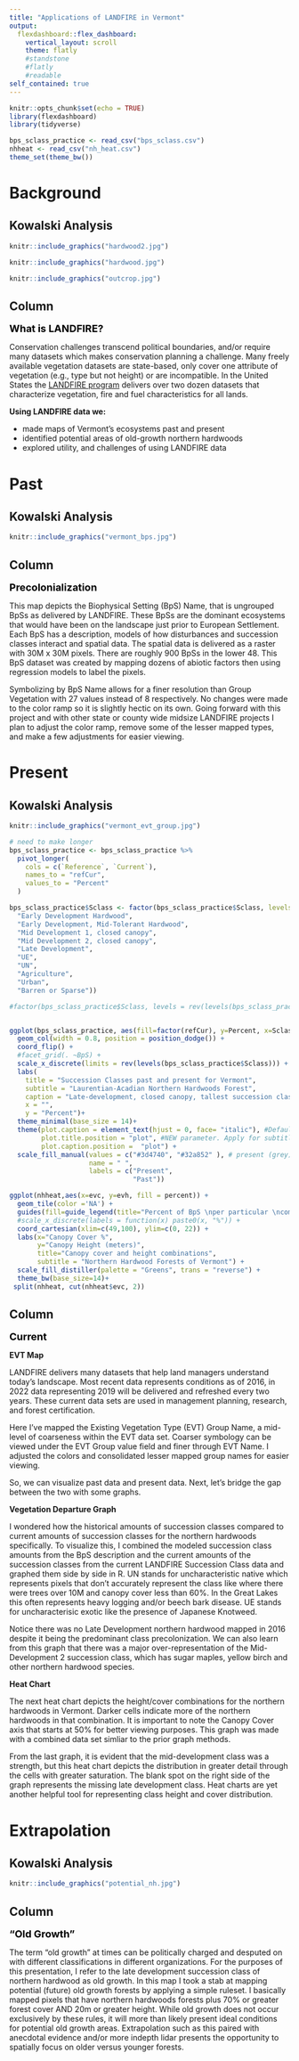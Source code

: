 ```yaml
---
title: "Applications of LANDFIRE in Vermont"
output: 
  flexdashboard::flex_dashboard:
    vertical_layout: scroll
    theme: flatly
    #standstone
    #flatly
    #readable
self_contained: true
---
```


```r
knitr::opts_chunk$set(echo = TRUE)
library(flexdashboard)
library(tidyverse)
```

```r
bps_sclass_practice <- read_csv("bps_sclass.csv")
nhheat <- read_csv("nh_heat.csv")
theme_set(theme_bw())
```


Background
=========================================

## Kowalski Analysis


```r
knitr::include_graphics("hardwood2.jpg")
```


```r
knitr::include_graphics("hardwood.jpg")
```


```r
knitr::include_graphics("outcrop.jpg")
```



Column {.sidebar}
-----------------------------------------------------------------------
<b><font  size="4em" color="#000000">What is LANDFIRE?</font></b>  

Conservation challenges transcend political boundaries, and/or require many datasets which makes conservation planning a challenge.  Many freely available vegetation datasets are state-based, only cover one attribute of vegetation (e.g., type but not height) or are incompatible.  In the United States the [LANDFIRE program](https://landfire.gov/) delivers over two dozen datasets that characterize vegetation, fire and fuel characteristics for all lands.  

**Using LANDFIRE data we:**

* made maps of Vermont's ecosystems past and present
* identified potential areas of old-growth northern hardwoods
* explored utility, and challenges of using LANDFIRE data


Past
=========================================

## Kowalski Analysis

```r
knitr::include_graphics("vermont_bps.jpg")
```
 


Column {.sidebar}
-----------------------------------------------------------------------
<b><font  size="4em" color="#000000">Precolonialization</font></b>  

This map depicts the Biophysical Setting (BpS) Name, that is ungrouped BpSs as delivered by LANDFIRE. These BpSs are the dominant ecosystems that would have been on the landscape just prior to European Settlement. Each BpS has a description, models of how disturbances and succession classes interact and spatial data. The spatial data is delivered as a raster with 30M x 30M pixels. There are roughly 900 BpSs in the lower 48. This BpS dataset was created by mapping dozens of abiotic factors then using regression models to label the pixels.

Symbolizing by BpS Name allows for a finer resolution than Group Vegetation with 27 values instead of 8 respectively. No changes were made to the color ramp so it is slightly hectic on its own. Going forward with this project and with other state or county wide midsize LANDFIRE projects I plan to adjust the color ramp, remove some of the lesser mapped types, and make a few adjustments for easier viewing. 



Present
=========================================

## Kowalski Analysis

```r
knitr::include_graphics("vermont_evt_group.jpg")
```
 
 
```r

# need to make longer
bps_sclass_practice <- bps_sclass_practice %>%
  pivot_longer(
    cols = c(`Reference`, `Current`), 
    names_to = "refCur", 
    values_to = "Percent"
  )

bps_sclass_practice$Sclass <- factor(bps_sclass_practice$Sclass, levels = c(
  "Early Development Hardwood", 
  "Early Development, Mid-Tolerant Hardwood", 
  "Mid Development 1, closed canopy", 
  "Mid Development 2, closed canopy", 
  "Late Development",
  "UE", 
  "UN", 
  "Agriculture",
  "Urban",
  "Barren or Sparse"))

#factor(bps_sclass_practice$Sclass, levels = rev(levels(bps_sclass_practice$Sclass)))


ggplot(bps_sclass_practice, aes(fill=factor(refCur), y=Percent, x=Sclass)) + 
  geom_col(width = 0.8, position = position_dodge()) +
  coord_flip() +
  #facet_grid(. ~BpS) +
  scale_x_discrete(limits = rev(levels(bps_sclass_practice$Sclass))) +
  labs(
    title = "Succession Classes past and present for Vermont",
    subtitle = "Laurentian-Acadian Northern Hardwoods Forest",
    caption = "Late-development, closed canopy, tallest succession class not present in this BpS. \nData from landfire.gov.",
    x = "",
    y = "Percent")+
  theme_minimal(base_size = 14)+
  theme(plot.caption = element_text(hjust = 0, face= "italic"), #Default is hjust=1
        plot.title.position = "plot", #NEW parameter. Apply for subtitle too.
        plot.caption.position =  "plot") +
  scale_fill_manual(values = c("#3d4740", "#32a852" ), # present (grey), historical (green)
                    name = " ", 
                    labels = c("Present",
                               "Past"))

```


```r


ggplot(nhheat,aes(x=evc, y=evh, fill = percent)) +
  geom_tile(color ='NA') +
  guides(fill=guide_legend(title="Percent of BpS \nper particular \ncombination")) +
  #scale_x_discrete(labels = function(x) paste0(x, "%")) +
  coord_cartesian(xlim=c(49,100), ylim=c(0, 22)) +
  labs(x="Canopy Cover %",
       y="Canopy Height (meters)",
       title="Canopy cover and height combinations",
       subtitle = "Northern Hardwood Forests of Vermont") +
  scale_fill_distiller(palette = "Greens", trans = "reverse") +
  theme_bw(base_size=14)+
 split(nhheat, cut(nhheat$evc, 2))
```


Column {.sidebar}
-----------------------------------------------------------------------
<b><font  size="4em" color="#000000">Current</font></b>  

**EVT Map**

LANDFIRE delivers many datasets that help land managers understand today’s landscape. Most recent data represents conditions as of 2016, in 2022 data representing 2019 will be delivered and refreshed every two years. These current data sets are used in management planning, research, and forest certification. 

Here I've mapped the Existing Vegetation Type (EVT) Group Name, a mid-level of coarseness within the EVT data set. Coarser symbology can be viewed under the EVT Group value field and finer through EVT Name. I adjusted the colors and consolidated lesser mapped group names for easier viewing. 

So, we can visualize past data and present data. Next, let's bridge the gap between the two with some graphs.


**Vegetation Departure Graph**

I wondered how the historical amounts of succession classes compared to current amounts of succession classes for the northern hardwoods specifically. To visualize this, I combined the modeled succession class amounts from the BpS description and the current amounts of the succession classes from the current LANDFIRE Succession Class data and graphed them side by side in R. UN stands for uncharacteristic native which represents pixels that don't accurately represent the class like where there were trees over 10M and canopy cover less than 60%. In the Great Lakes this often represents heavy logging and/or beech bark disease. UE stands for uncharacterisic exotic like the presence of Japanese Knotweed.

Notice there was no Late Development northern hardwood mapped in 2016 despite it being the predominant class precolonization. We can also learn from this graph that there was a major over-representation of the Mid-Development 2 succession class, which has sugar maples, yellow birch and other northern hardwood species.


**Heat Chart**

The next heat chart depicts the height/cover combinations for the northern hardwoods in Vermont. Darker cells indicate more of the northern hardwoods in that combination. It is important to note the Canopy Cover axis that starts at 50% for better viewing purposes. This graph was made with a combined data set simliar to the prior graph methods.

From the last graph, it is evident that the mid-development class was a strength, but this heat chart depicts the distribution in greater detail through the cells with greater saturation. The blank spot on the right side of the graph represents the missing late development class. Heat charts are yet another helpful tool for representing class height and cover distribution.
    
    



Extrapolation
=========================================
## Kowalski Analysis


```r
knitr::include_graphics("potential_nh.jpg")
```
 

Column {.sidebar}
-----------------------------------------------------------------------
<b><font  size="4em" color="#000000">"Old Growth"</font></b>  

The term "old growth" at times can be politically charged and desputed on with different classifications in different organizations. For the purposes of this presentation, I refer to the late development succession class of northern hardwood as old growth. In this map I took a stab at mapping potential (future) old growth forests by applying a simple ruleset. I basically mapped pixels that have northern hardwoods forests plus 70% or greater forest cover AND 20m or greater height. While old growth does not occur exclusively by these rules, it will more than likely present ideal conditions for potential old growth areas. Extrapolation such as this paired with anecdotal evidence and/or more indepth lidar presents the opportunity to spatially focus on older versus younger forests. 
